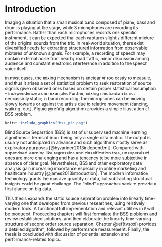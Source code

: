# Introduction {#intro}

Imaging a situation that a small musical band composed of piano, bass and drum is playing at the stage, while 3 microphones are recording its performance. Rather than each microphones records one specific instrument, it can be expected that each captures slightly different mixture of the original sounds from the trio. In real-world situation, there exist diversified needs for extracting structured information from observable mixtures of unknown signals. For example, a recording of speech may contain external noise from nearby road traffic, minor discussion among audience and constant electronic interference in addition to the speech voice itself. 

In most cases, the mixing mechanism is unclear or too costly to measure, and thus it arises  a set of statistical problem to seek restoration of source signals given observed ones based on certain proper statistical assumption - independence as an example. Further, mixing mechanism is not neccassirily static; in band recording, the microphones can be moving slowly towards or against the artists due to relative movement (dancing, walking, etc.). Figure \@ref(fig:algorithm) provides a simple illustration of BSS problem.

```r
knitr::include_graphics("bss_pic.png")
```

Blind Source Separation (BSS) is set of unsupervised machine learning algorithms in terms of input being only a single data matrix. The output is usually not anticipated in advance and such algorithms mostly serve as exploratory purposes [@hyvarinen2013independent]. Compared with supervised learning like regression and classification tree, unsupervised ones are more challenging and has a tendency to be more subjective in absence of clear goal. Nevertheless, BSS and other exploratory data analysis gain increasing importance especially in online marketing and healthcare industry [@james2013introduction]. The modern information technology grants the massive quantity of data, but subtracting structural insights could be great challenge. The "blind" approaches seek to provide a first glance on big data.

This thesis expands the static source separation problem into linearly time-varying one that developed from previous researches, using relatively modern tools. A functional full implementation and relevant utilities in `R` will be produced. Proceeding chapters will first formulate the BSS problems and review established solutions, and then elaborate the linearly time-varying structure of second order source separation. Chapter \@ref(tvsobi) provides a detailed algorithm, followed by performance measurement. Finally, the thesis is concluded with discussion of potential extension and performance-related topics.

